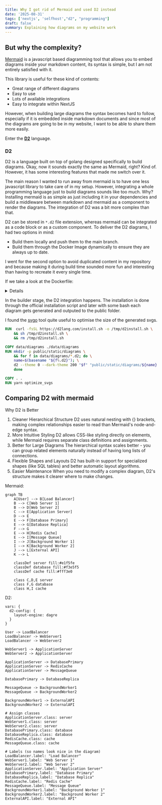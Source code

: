 ```yaml
---
title: Why I got rid of Mermaid and used D2 instead
date: '2025-08-31'
tags: ['nextjs', 'selfhost',"d2", "programming"]
draft: false
summary: Explaining how diagrams on my website work
---
```


## But why the complexity?

[Mermaid](https://mermaid.js.org/) is a javascript based diagramming tool that allows you to embed diagrams inside your markdown content, its syntax is simple, but I am not entirely satisfied with it.

This library is useful for these kind of contents:

- Great range of different diagrams
- Easy to use
- Lots of available integrations
- Easy to integrate within NextJS

However, when building large diagrams the syntax becomes hard to follow, especially if it is embedded inside markdown documents and since most of the diagrams are going to be in my website, I want to be able to share them more easily.

Enter the **[D2](https://d2lang.com/)** language.

### D2

D2 is a language built on top of golang designed specifically to build diagrams. Okay, now it sounds exactly the same as Mermaid, right? Kind of. However, it has some interesting features that made me switch over it.

The main reason I wanted to run away from mermaid is to have one less javascript library to take care of in my setup. However, integrating a whole programming language just to build diagrams sounds like too much.
Why? Installing mermaid is as simple as just including it in your dependencies and build a middleware between markdown and mermaid as a component to render the diagrams.
The integration of D2 was a bit more complex than that.

D2 can be stored in ```*.d2``` file extension, whereas mermaid can be integrated as a code block or as a custom component. To deliver the D2 diagrams, I had two options in mind:

- Build them locally and push them to the main branch.
- Build them through the Docker Image dynamically to ensure they are always up to date.

I went for the second option to avoid duplicated content in my repository and because making it during build time sounded more fun and interesting than having to recreate it every single time.

If we take a look at the Dockerfile:
<Details summary="Dockerfile">

```Dockerfile
# Base stage for shared settings
FROM node:23.9.0-alpine AS base
ENV NEXT_TELEMETRY_DISABLED=1

# Install dependencies only when needed

FROM base AS deps
WORKDIR /app
RUN apk add --no-cache libc6-compat curl bash make
COPY package.json yarn.lock .yarnrc.yml ./

# Install dependencies

RUN yarn install --frozen-lockfile

# Builder stage

FROM base AS builder
WORKDIR /app

RUN apk add --no-cache curl bash make

COPY --from=deps /app/node_modules ./node_modules
COPY --from=deps /app/.yarnrc.yml ./

RUN  curl -fsSL <https://d2lang.com/install.sh> -o /tmp/d2install.sh \
    && sh /tmp/d2install.sh \
    && rm /tmp/d2install.sh

COPY data/diagrams ./data/diagrams
RUN mkdir -p public/static/diagrams \
    && for f in data/diagrams/*.d2; do \
    name=$(basename "${f%.d2}"); \
    d2 --theme 0 --dark-theme 200 "$f" "public/static/diagrams/${name}.svg"; \
    done

COPY . .
RUN yarn optimize_svgs
RUN yarn build

# Production image, copy all the files and run next

FROM node:23.9.0-alpine AS runner
WORKDIR /app

ENV NODE_ENV=production
ENV NEXT_TELEMETRY_DISABLED=1
ENV PORT=3000
ENV HOSTNAME="0.0.0.0"

# Add non root user for security

RUN addgroup --system --gid 1001 nodejs && \
    adduser --system --uid 1001 nextjs && \
    chown -R nextjs:nodejs /app

# Copy only necessary files

COPY --from=builder --chown=nextjs:nodejs /app/public ./public
COPY --from=builder --chown=nextjs:nodejs /app/.next/standalone ./
COPY --from=builder --chown=nextjs:nodejs /app/.next/static ./.next/static

# Use non-root user

USER nextjs

# Expose port

EXPOSE 3000

# Start the application

CMD ["node", "server.js"]

```

</Details>

In the builder stage, the D2 integration happens. The installation is done through the official installation script and later with some bash each diagram gets generated and outputed to the public folder.

I found the  [svgo](https://github.com/svg/svgo) tool quite useful to optimise the size of the generated svgs.

```Dockerfile
RUN  curl -fsSL https://d2lang.com/install.sh -o /tmp/d2install.sh \
    && sh /tmp/d2install.sh \
    && rm /tmp/d2install.sh

COPY data/diagrams ./data/diagrams
RUN mkdir -p public/static/diagrams \
    && for f in data/diagrams/*.d2; do \
    name=$(basename "${f%.d2}"); \
    d2 --theme 0 --dark-theme 200 "$f" "public/static/diagrams/${name}.svg"; \
    done

COPY . .
RUN yarn optimize_svgs
```

## Comparing D2 with mermaid

Why D2 is Better

1. Cleaner Hierarchical Structure
D2 uses natural nesting with {} brackets, making complex relationships easier to read than Mermaid's node-and-edge syntax.
2. More Intuitive Styling
D2 allows CSS-like styling directly on elements, while Mermaid requires separate class definitions and assignments.
3. Better for Large Diagrams
The hierarchical syntax scales better - you can group related elements naturally instead of having long lists of connections.
4. Flexible Shapes and Layouts
D2 has built-in support for specialized shapes (like SQL tables) and better automatic layout algorithms.
5. Easier Maintenance
When you need to modify a complex diagram, D2's structure makes it clearer where to make changes.

Mermaid:

```mermaid
graph TB
    A[User] --> B[Load Balancer]
    B --> C[Web Server 1]
    B --> D[Web Server 2]
    C --> E[Application Server]
    D --> E
    E --> F[Database Primary]
    E --> G[Database Replica]
    F --> G
    E --> H[Redis Cache]
    E --> I[Message Queue]
    I --> J[Background Worker 1]
    I --> K[Background Worker 2]
    J --> L[External API]
    K --> L

    classDef server fill:#e1f5fe
    classDef database fill:#f3e5f5
    classDef cache fill:#fff3e0

    class C,D,E server
    class F,G database
    class H,I cache

```

D2:

```d2
vars: {
  d2-config: {
    layout-engine: dagre
  }
}

User -> LoadBalancer
LoadBalancer -> WebServer1
LoadBalancer -> WebServer2

WebServer1 -> ApplicationServer
WebServer2 -> ApplicationServer

ApplicationServer -> DatabasePrimary
ApplicationServer -> RedisCache
ApplicationServer -> MessageQueue

DatabasePrimary -> DatabaseReplica

MessageQueue -> BackgroundWorker1
MessageQueue -> BackgroundWorker2

BackgroundWorker1 -> ExternalAPI
BackgroundWorker2 -> ExternalAPI

# Assign classes
ApplicationServer.class: server
WebServer1.class: server
WebServer2.class: server
DatabasePrimary.class: database
DatabaseReplica.class: database
RedisCache.class: cache
MessageQueue.class: cache

# Labels (so names look nice in the diagram)
LoadBalancer.label: "Load Balancer"
WebServer1.label: "Web Server 1"
WebServer2.label: "Web Server 2"
ApplicationServer.label: "Application Server"
DatabasePrimary.label: "Database Primary"
DatabaseReplica.label: "Database Replica"
RedisCache.label: "Redis Cache"
MessageQueue.label: "Message Queue"
BackgroundWorker1.label: "Background Worker 1"
BackgroundWorker2.label: "Background Worker 2"
ExternalAPI.label: "External API"

```
